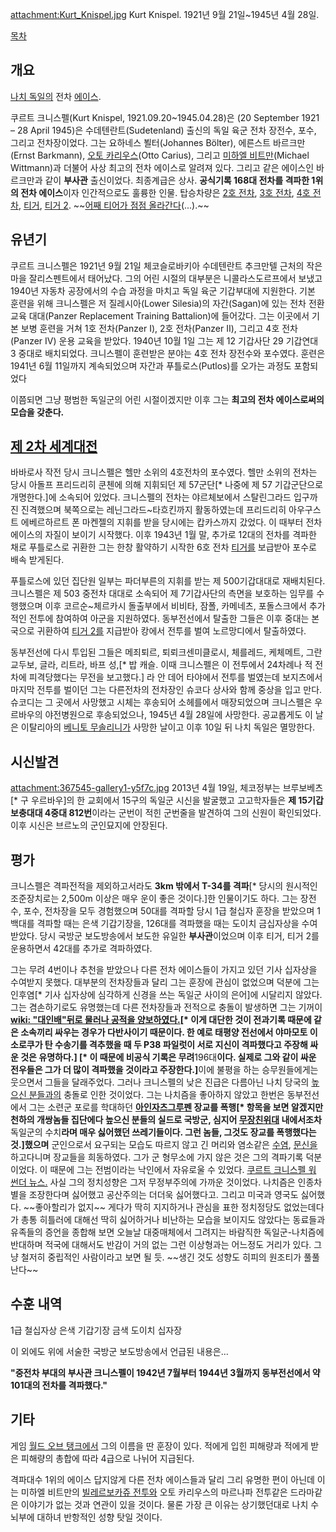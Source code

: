attachment:Kurt_Knispel.jpg
Kurt Knispel. 1921년 9월 21일~1945년 4월 28일.

[[목차]]

== 개요 ==
[[나치 독일]]의 전차 [[에이스]]. 

쿠르트 크니스펠(Kurt Knispel, 1921.09.20~1945.04.28)은 (20 September 1921 – 28 April 1945)은 수데텐란트(Sudetenland) 출신의 독일 육군 전차 장전수, 포수, 그리고 전차장이었다. 그는 요하네스 뵐터(Johannes Bölter), 에른스트 바르크만(Ernst Barkmann), [[오토 카리우스]](Otto Carius), 그리고 [[미하엘 비트만]](Michael Wittmann)과 더불어 사상 최고의 전차 에이스로 알려져 있다.
그리고 같은 에이스인 바르크만과 같이 '''부사관''' 출신이었다. 최종계급은 상사.
'''공식기록 168대 전차를 격파한 1위의 전차 에이스'''이자 인간적으로도 훌륭한 인물.
탑승차량은 [[2호 전차]], [[3호 전차]], [[4호 전차]], [[티거]], [[티거 2]]. ~~[[월드 오브 탱크|어째 티어가 점점 올라간다]](...).~~

== 유년기 ==
쿠르트 크니스펠은 1921년 9월 21일 체코슬로바키아 수데텐란트 추크만텔 근처의 작은 마을 잘리스펜트에서 태어났다.
그의 어린 시절의 대부분은 니콜라스도르프에서 보냈고 1940년 자동차 공장에서의 수습 과정을 마치고 독일 육군 기갑부대에 지원한다.
기본 훈련을 위해 크니스펠은 저 질레시아(Lower Silesia)의 자간(Sagan)에 있는 전차 전환 교육 대대(Panzer Replacement Training Battalion)에 들어갔다. 그는 이곳에서 기본 보병 훈련을 거쳐 1호 전차(Panzer I), 2호 전차(Panzer II), 그리고 4호 전차(Panzer IV) 운용 교육을 받았다. 1940년 10월 1일 그는 제 12 기갑사단 29 기갑연대 3 중대로 배치되었다. 크니스펠이 훈련받은 분야는 4호 전차 장전수와 포수였다. 훈련은 1941년 6월 11일까지 계속되었으며 자간과 푸틀로스(Putlos)를 오가는 과정도 포함되었다

이쯤되면 그냥 평범한 독일군의 어린 시절이겠지만 이후 그는 '''최고의 전차 에이스로써의 모습을 갖춘다.'''

== [[제 2차 세계대전]] ==
바바로사 작전 당시 크니스펠은 헬만 소위의 4호전차의 포수였다. 헬만 소위의 전차는 당시 아돌프 프리드리히 쿤첸에 의해 지휘되던 제 57군단[* 나중에 제 57 기갑군단으로 개명한다.]에 소속되어 있었다. 크니스펠의 전차는 야르체보에서 스탈린그라드 입구까진 진격했으며 북쪽으로는 레닌그라드~타흐킨까지 활동하였는데 프리드리히 아우구스트 에베르하르트 폰 마켄젤의 지휘를 받을 당시에는 캅카스까지 갔었다. 이 때부터 전차에이스의 자질이 보이기 시작했다.  이후 1943년 1월 말, 추가로 12대의 전차를 격파한 채로 푸틀로스로 귀환한 그는 한창 활약하기 시작한 6호 전차 [[티거]]를 보급받아 포수로 배속 받게된다.

푸틀로스에 있던 집단원 일부는 파더부른의 지휘를 받는 제 500기갑대대로 재배치된다. 크니스펠은 제 503 중전차 대대로 소속되어 제 7기갑사단의 측면을 보호하는 임무를 수행했으며 이후 코르순~체르카시 돌출부에서 비비타, 잠폴, 카메네츠, 포돌스크에서 추가적인 전투에 참여하여 아군을 지원하였다. 동부전선에서 탈출한 그들은 이후 중대는 본국으로 귀환하여 [[티거 2]]를 지급받아 캉에서 전투를 벌여 노르망디에서 탈출하였다. 

동부전선에 다시 투입된 그들은 메죄퇴르, 퇴뢰크센미클로시, 체를레드, 케체메트, 그란 교두보, 글라, 리트라, 바프 성,[* 밥 캐슬. 이때 크니스펠은 이 전투에서 24차례나 적 전차에 피격당했다는 무전을 보고했다.] 라 안 데어 타야에서 전투를 벌였는데 보지츠에서 마지막 전투를 벌이던 그는 다른전차의 전차장인 슈코다 상사와 함께 중상을 입고 만다. 슈코디는 그 곳에서 사망했고 시체는 후송되어 소헤를에서 매장되었으며 크니스펠은 우르바우의 야전병원으로 후송되었으나, 1945년 4월 28일에 사망한다. 공교롭게도 이 날은 이탈리아의 [[베니토 무솔리니]]가 사망한 날이고 이후 10일 뒤 나치 독일은 멸망한다.

== 시신발견 ==
attachment:367545-gallery1-y5f7c.jpg
2013년 4월 19일, 체코정부는 브루보베츠[* 구 우르바우]의 한 교회에서 15구의 독일군 시신을 발굴했고 고고학자들은 '''제 15기갑보충대대 4중대 812번'''이라는 군번이 적힌 군번줄을 발견하여 그의 신원이 확인되었다. 이후 시신은 브르노의 군인묘지에 안장된다.

== 평가 ==
크니스펠은 격파전적을 제외하고서라도 '''3km 밖에서 T-34를 격파'''[* 당시의 원시적인 조준장치로는 2,500m 이상은 매우 운이 좋은 것이다.]한 인물이기도 하다. 그는 장전수, 포수, 전차장을 모두 경험했으며 50대를 격파할 당시 1급 철십자 훈장을 받았으며 1백대를 격파할 때는 은색 기갑기장을, 126대를 격파했을 때는 도이치 금십자상을 수여받았다. 당시 국방군 보도방송에서 보도한 유일한 '''부사관'''이었으며 이후 티거, 티거 2를 운용하면서 42대를 추가로 격파하였다. 

그는 무려 4번이나 추천을 받았으나 다른 전차 에이스들이 가지고 있던 기사 십자상을 수여받지 못했다. 대부분의 전차장들과 달리 그는 훈장에 관심이 없었으며 덕분에 그는 인후염[* 기사 십자상에 심각하게 신경을 쓰는 독일군 사이의 은어]에 시달리지 않았다. 그는 겸손하기로도 유명했는데 다른 전차장들과 전적으로 충돌이 발생하면 그는 기꺼이 '''[[wiki: "대인배"뒤로 물러나 공적을 양보하였다.]][* 이게 대단한 것이 전과기록 때문에 같은 소속끼리 싸우는 경우가 다반사이기 때문이다. 한 예로 태평양 전선에서 야마모토 이소로쿠가 탄 수송기를 격추했을 때 두 P38 파일럿이 서로 지신이 격파했다고 주장해 싸운 것은 유명하다.] [* 이 때문에 비공식 기록은 무려 '''196대'''이다. 실제로 그와 같이 싸운 전우들은 그가 더 많이 격파했을 것이라고 주장한다.] '''이에 불평을 하는 승무원들에게는 웃으면서 그들을 달래주었다. 그러나 크니스펠의 낮은 진급은 다름아닌 나치 당국의 [[높으신 분들]]과의 충돌로 인한 것이었다. 그는 나치즘을 좋아하지 않았고 한번은 동부전선에서 그는 소련군 포로를 학대하던 '''[[아인자츠그루펜]] 장교를 폭행[* 항목을 보면 알겠지만 천하의 개쌍놈들 집단에다 높으신 분들의 실드로 국방군, 심지어 [[무장친위대]] 내에서조차 '''독일군의 수치'''라며 매우 싫어했던 쓰레기들이다. 그런 놈들, 그것도 장교를 폭행했다는 것.]했으며''' 군인으로서 요구되는 모습도 따르지 않고 긴 머리와 염소같은 [[수염]], [[문신]]을 하고다니며 장교들을 희동하였다. 그가 군 형무소에 가지 않은 것은 그의 격파기록 덕분이었다. 이 때문에 그는 전범이라는 낙인에서 자유로울 수 있었다.
[http://warthunder.com/en/news/855/current/ 쿠르트 크니스펠 워 썬더 뉴스.] 사실 그의 정치성향은 그저 무정부주의에 가까운 것이었다. 나치즘은 인종차별을 조장한다며 싫어했고 공산주의는 더더욱 싫어했다고. 그리고 미국과 영국도 싫어했다. ~~좋아할리가 없지~~ 게다가 딱히 지지하거나 관심을 표한 정치정당도 없었는데다가 총통 히틀러에 대해선 딱히 싫어하거나 비난하는 모습을 보이지도 않았다는 동료들과 유족들의 증언을 종합해 보면 오늘날 대중매체에서 그려지는 바람직한 독일군-나치즘에 반대하며 적국에 대해서도 반감이 거의 없는 그런 이상형과는 어느정도 거리가 있다. 그냥 철저히 중립적인 사람이라고 보면 될 듯. ~~생긴 것도 성향도 히피의 원조티가 풀풀 난다~~

== 수훈 내역 ==
1급 철십자상
은색 기갑기장
금색 도이치 십자장

이 외에도 위에 서술한 국방군 보도방송에서 언급된 내용은...

'''"중전차 부대의 부사관 크니스펠이 1942년 7월부터 1944년 3월까지 동부전선에서 약 101대의 전차를 격파했다."'''

== 기타 ==
게임 [[월드 오브 탱크]]에서 그의 이름을 딴 훈장이 있다. 적에게 입힌 피해량과 적에게 받은 피해량의 총합에 따라 4급으로 나뉘어 지급된다.

격파대수 1위의 에이스 답지않게 다른 전차 에이스들과 달리 그리 유명한 편이 아닌데 이는 미하엘 비트만의 [[빌레르보카쥬 전투]]와 오토 카리우스의 마르나파 전투같은 드라마같은 이야기가 없는 것과 연관이 있을 것이다.
물론 가장 큰 이유는 상기했던대로 나치 수뇌부에 대하녀 반항적인 성향 탓일 것이다.
